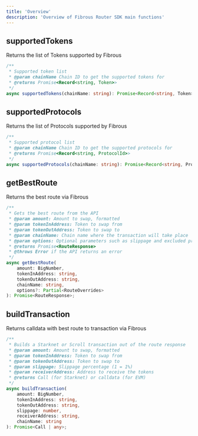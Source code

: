 ```yaml
---
title: 'Overview'
description: 'Overview of Fibrous Router SDK main functions'
---
```


## supportedTokens

Returns the list of Tokens supported by Fibrous

```typescript
/**
 * Supported token list
 * @param chainName Chain ID to get the supported tokens for
 * @returns Promise<Record<string, Token>>
 */
async supportedTokens(chainName: string): Promise<Record<string, Token>>;
```

## supportedProtocols

Returns the list of Protocols supported by Fibrous

```typescript
/**
 * Supported protocol list
 * @param chainName Chain ID to get the supported protocols for
 * @returns Promise<Record<string, ProtocolId>>
 */
async supportedProtocols(chainName: string): Promise<Record<string, ProtocolId>>;
```

## getBestRoute

Returns the best route via Fibrous

```typescript
/**
 * Gets the best route from the API
 * @param amount: Amount to swap, formatted
 * @param tokenInAddress: Token to swap from
 * @param tokenOutAddress: Token to swap to
 * @param chainName: Chain name where the transaction will take place
 * @param options: Optional parameters such as slippage and excluded protocols
 * @returns Promise<RouteResponse>
 * @throws Error if the API returns an error
 */
async getBestRoute(
    amount: BigNumber,
    tokenInAddress: string,
    tokenOutAddress: string,
    chainName: string,
    options?: Partial<RouteOverrides>
): Promise<RouteResponse>;
```

## buildTransaction

Returns calldata with best route to transaction via Fibrous

```typescript
/**
 * Builds a Starknet or Scroll transaction out of the route response
 * @param amount: Amount to swap, formatted
 * @param tokenInAddress: Token to swap from
 * @param tokenOutAddress: Token to swap to
 * @param slippage: Slippage percentage (1 = 1%)
 * @param receiverAddress: Address to receive the tokens
 * @returns Call (for Starknet) or calldata (for EVM)
 */
async buildTransaction(
    amount: BigNumber,
    tokenInAddress: string,
    tokenOutAddress: string,
    slippage: number,
    receiverAddress: string,
    chainName: string
): Promise<Call | any>;
```

